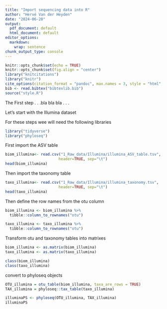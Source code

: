 ```yaml
---
title: "Import sequencing data into R"
author: "Hervé Van der Heyden"
date: "2024-06-20"
output:
  pdf_document: default
  html_document: default
editor_options:
  markdown:
    wrap: sentence
chunk_output_type: console
---
```


```r
knitr::opts_chunk$set(echo = TRUE)
knitr::opts_chunk$set(fig.align = "center")
library("knitcitations")
library("knitr")
cite_options(citation_format = "pandoc", max.names = 3, style = "html", hyperlink = "to.doc")
bib <- read.bibtex("bibtexlib.bib")
source("style.R")
```

The First step .
. .bla bla bla .
. .

Let's start with the Illumina dataset

For these steps wee will need the following libraries

```r
library("tidyverse")
library("phyloseq")
```

First import the ASV table

```r
biom_illumina<- read.csv("1_Raw_data/Illumina/illumina_ASV_table.tsv", 
                        header=TRUE, sep="\t")
head(biom_illumina)

```

Then import the taxonomy table

```r
taxo_illumina<- read.csv("1_Raw_data/Illumina/illumina_taxonomy.tsv", 
                        header=TRUE, sep="\t")
head(taxo_illumina)
```

Then define the row names from the otu column

```r
biom_illumina <- biom_illumina %>%
  tibble::column_to_rownames("otu") 

taxo_illumina <- taxo_illumina %>%
  tibble::column_to_rownames("otu") 
```

Transform otu and taxonomy tables into matrixes

```r
biom_illumina <- as.matrix(biom_illumina)
taxo_illumina <- as.matrix(taxo_illumina)

class(biom_illumina)
class(taxo_illumina) 
```

convert to phyloseq objects

```r
OTU_illumina = otu_table(biom_illumina, taxa_are_rows = TRUE)
TAX_illumina = phyloseq::tax_table(taxo_illumina)

illuminaPS <- phyloseq(OTU_illumina, TAX_illumina)
illuminaPS
```
